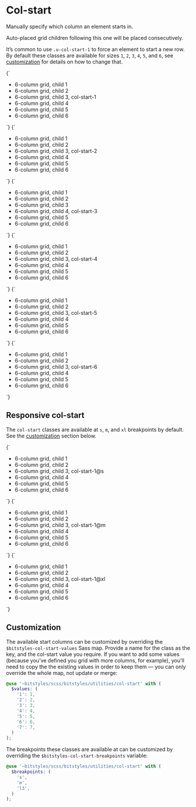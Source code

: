 
<Meta title="Utilities/col-start" />

# Col-start

Manually specify which column an element starts in.

Auto-placed grid children following this one will be placed consecutively.

It’s common to use `.u-col-start-1` to force an element to start a new row. By default these classes are available for sizes `1`, `2`, `3`, `4`, `5`, and `6`, see [customization](#customization) for details on how to change that.

<Canvas isColumn>
  <Story name="u-col-start-1">
    {`
      <ul class="u-grid u-gap-l2 u-grid-cols-6 u-padding-m u-bg-grayscale-light-1 u-list-none">
        <li class="u-bg-grayscale-light-3 u-padding-m a-card">6-column grid, child 1</li>
        <li class="u-bg-grayscale-light-3 u-padding-m a-card">6-column grid, child 2</li>
        <li class="u-bg-brand-2 u-padding-m a-card u-col-start-1">6-column grid, child 3, col-start-1</li>
        <li class="u-bg-grayscale-light-3 u-padding-m a-card">6-column grid, child 4</li>
        <li class="u-bg-grayscale-light-3 u-padding-m a-card">6-column grid, child 5</li>
        <li class="u-bg-grayscale-light-3 u-padding-m a-card">6-column grid, child 6</li>
      </ul>
    `}
  </Story>
  <Story name="u-col-start-2">
    {`
      <ul class="u-grid u-gap-l2 u-grid-cols-6 u-padding-m u-bg-grayscale-light-1 u-list-none">
        <li class="u-bg-grayscale-light-3 u-padding-m a-card">6-column grid, child 1</li>
        <li class="u-bg-grayscale-light-3 u-padding-m a-card">6-column grid, child 2</li>
        <li class="u-bg-brand-2 u-padding-m a-card u-col-start-2">6-column grid, child 3, col-start-2</li>
        <li class="u-bg-grayscale-light-3 u-padding-m a-card">6-column grid, child 4</li>
        <li class="u-bg-grayscale-light-3 u-padding-m a-card">6-column grid, child 5</li>
        <li class="u-bg-grayscale-light-3 u-padding-m a-card">6-column grid, child 6</li>
      </ul>
    `}
  </Story>
  <Story name="u-col-start-3">
    {`
      <ul class="u-grid u-gap-l2 u-grid-cols-6 u-padding-m u-bg-grayscale-light-1 u-list-none">
        <li class="u-bg-grayscale-light-3 u-padding-m a-card">6-column grid, child 1</li>
        <li class="u-bg-grayscale-light-3 u-padding-m a-card">6-column grid, child 2</li>
        <li class="u-bg-grayscale-light-3 u-padding-m a-card">6-column grid, child 3</li>
        <li class="u-bg-brand-2 u-padding-m a-card u-col-start-3">6-column grid, child 4, col-start-3</li>
        <li class="u-bg-grayscale-light-3 u-padding-m a-card">6-column grid, child 5</li>
        <li class="u-bg-grayscale-light-3 u-padding-m a-card">6-column grid, child 6</li>
      </ul>
    `}
  </Story>
  <Story name="u-col-start-4">
    {`
      <ul class="u-grid u-gap-l2 u-grid-cols-6 u-padding-m u-bg-grayscale-light-1 u-list-none">
        <li class="u-bg-grayscale-light-3 u-padding-m a-card">6-column grid, child 1</li>
        <li class="u-bg-grayscale-light-3 u-padding-m a-card">6-column grid, child 2</li>
        <li class="u-bg-brand-2 u-padding-m a-card u-col-start-4">6-column grid, child 3, col-start-4</li>
        <li class="u-bg-grayscale-light-3 u-padding-m a-card">6-column grid, child 4</li>
        <li class="u-bg-grayscale-light-3 u-padding-m a-card">6-column grid, child 5</li>
        <li class="u-bg-grayscale-light-3 u-padding-m a-card">6-column grid, child 6</li>
      </ul>
    `}
  </Story>
  <Story name="u-col-start-5">
    {`
      <ul class="u-grid u-gap-l2 u-grid-cols-6 u-padding-m u-bg-grayscale-light-1 u-list-none">
        <li class="u-bg-grayscale-light-3 u-padding-m a-card">6-column grid, child 1</li>
        <li class="u-bg-grayscale-light-3 u-padding-m a-card">6-column grid, child 2</li>
        <li class="u-bg-brand-2 u-padding-m a-card u-col-start-5">6-column grid, child 3, col-start-5</li>
        <li class="u-bg-grayscale-light-3 u-padding-m a-card">6-column grid, child 4</li>
        <li class="u-bg-grayscale-light-3 u-padding-m a-card">6-column grid, child 5</li>
        <li class="u-bg-grayscale-light-3 u-padding-m a-card">6-column grid, child 6</li>
      </ul>
    `}
  </Story>
  <Story name="u-col-start-6">
    {`
      <ul class="u-grid u-gap-l2 u-grid-cols-6 u-padding-m u-bg-grayscale-light-1 u-list-none">
        <li class="u-bg-grayscale-light-3 u-padding-m a-card">6-column grid, child 1</li>
        <li class="u-bg-grayscale-light-3 u-padding-m a-card">6-column grid, child 2</li>
        <li class="u-bg-brand-2 u-padding-m a-card u-col-start-6">6-column grid, child 3, col-start-6</li>
        <li class="u-bg-grayscale-light-3 u-padding-m a-card">6-column grid, child 4</li>
        <li class="u-bg-grayscale-light-3 u-padding-m a-card">6-column grid, child 5</li>
        <li class="u-bg-grayscale-light-3 u-padding-m a-card">6-column grid, child 6</li>
      </ul>
    `}
  </Story>
</Canvas>

## Responsive col-start

The `col-start` classes are available at `s`, `m`, and `xl` breakpoints by default. See the [customization](#customization) section below.

<Canvas isColumn>
  <Story name="u-col-start-1@s">
    {`
      <ul class="u-grid u-gap-l2 u-grid-cols-6 u-padding-m u-bg-grayscale-light-1 u-list-none">
        <li class="u-bg-grayscale-light-3 u-padding-m a-card">6-column grid, child 1</li>
        <li class="u-bg-grayscale-light-3 u-padding-m a-card">6-column grid, child 2</li>
        <li class="u-bg-brand-2 u-padding-m a-card u-col-start-1@s">6-column grid, child 3, col-start-1@s</li>
        <li class="u-bg-grayscale-light-3 u-padding-m a-card">6-column grid, child 4</li>
        <li class="u-bg-grayscale-light-3 u-padding-m a-card">6-column grid, child 5</li>
        <li class="u-bg-grayscale-light-3 u-padding-m a-card">6-column grid, child 6</li>
      </ul>
    `}
  </Story>
  <Story name="u-col-start-1@m">
    {`
      <ul class="u-grid u-gap-l2 u-grid-cols-6 u-padding-m u-bg-grayscale-light-1 u-list-none">
        <li class="u-bg-grayscale-light-3 u-padding-m a-card">6-column grid, child 1</li>
        <li class="u-bg-grayscale-light-3 u-padding-m a-card">6-column grid, child 2</li>
        <li class="u-bg-brand-2 u-padding-m a-card u-col-start-1@m">6-column grid, child 3, col-start-1@m</li>
        <li class="u-bg-grayscale-light-3 u-padding-m a-card">6-column grid, child 4</li>
        <li class="u-bg-grayscale-light-3 u-padding-m a-card">6-column grid, child 5</li>
        <li class="u-bg-grayscale-light-3 u-padding-m a-card">6-column grid, child 6</li>
      </ul>
    `}
  </Story>
  <Story name="u-col-start-1@xl">
    {`
      <ul class="u-grid u-gap-l2 u-grid-cols-6 u-padding-m u-bg-grayscale-light-1 u-list-none">
        <li class="u-bg-grayscale-light-3 u-padding-m a-card">6-column grid, child 1</li>
        <li class="u-bg-grayscale-light-3 u-padding-m a-card">6-column grid, child 2</li>
        <li class="u-bg-brand-2 u-padding-m a-card u-col-start-1@xl">6-column grid, child 3, col-start-1@xl</li>
        <li class="u-bg-grayscale-light-3 u-padding-m a-card">6-column grid, child 4</li>
        <li class="u-bg-grayscale-light-3 u-padding-m a-card">6-column grid, child 5</li>
        <li class="u-bg-grayscale-light-3 u-padding-m a-card">6-column grid, child 6</li>
      </ul>
    `}
  </Story>
</Canvas>

## Customization

The available start columns can be customized by overriding the `$bitstyles-col-start-values` Sass map. Provide a name for the class as the key, and the col-start value you require. If you want to add some values (because you’ve defined you grid with more columns, for example), you’ll need to copy the the existing values in order to keep them — you can only override the whole map, not update or merge:

```scss
@use '~bitstyles/scss/bitstyles/utilities/col-start' with (
  $values: (
    '1': 1,
    '2': 2,
    '3': 3,
    '4': 4,
    '5': 5,
    '6': 6,
    '7': 7,
  )
);
```

The breakpoints these classes are available at can be customized by overriding the `$bitstyles-col-start-breakpoints` variable:

```scss
@use '~bitstyles/scss/bitstyles/utilities/col-start' with (
  $breakpoints: (
    's',
    'm',
    'l3',
  )
);
```
